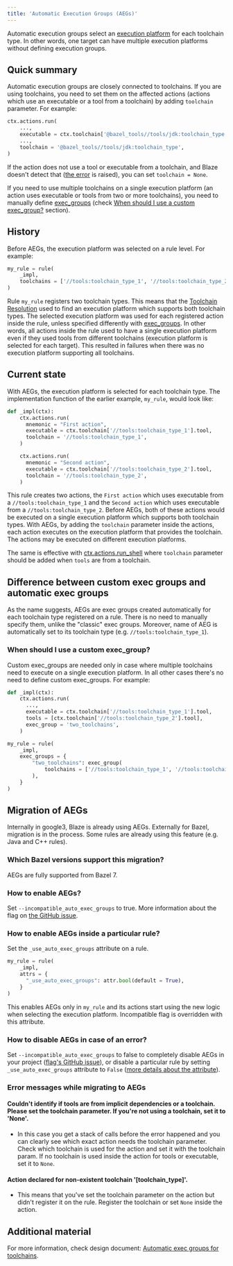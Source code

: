 ```yaml
---
title: 'Automatic Execution Groups (AEGs)'
---
```




Automatic execution groups select an [execution platform][exec_platform]
for each toolchain type. In other words, one target can have multiple
execution platforms without defining execution groups.

## Quick summary

Automatic execution groups are closely connected to toolchains. If you are using
toolchains, you need to set them on the affected actions (actions which use an
executable or a tool from a toolchain) by adding `toolchain` parameter. For
example:

```python
ctx.actions.run(
    ...,
    executable = ctx.toolchain['@bazel_tools//tools/jdk:toolchain_type'].tool,
    ...,
    toolchain = '@bazel_tools//tools/jdk:toolchain_type',
)
```
If the action does not use a tool or executable from a toolchain, and Blaze
doesn't detect that ([the error](#first-error-message) is raised), you can set
`toolchain = None`.

If you need to use multiple toolchains on a single execution platform (an action
uses executable or tools from two or more toolchains), you need to manually
define [exec_groups][exec_groups] (check
[When should I use a custom exec_group?][multiple_toolchains_exec_groups]
section).

## History

Before AEGs, the execution platform was selected on a rule level. For example:

```python
my_rule = rule(
    _impl,
    toolchains = ['//tools:toolchain_type_1', '//tools:toolchain_type_2'],
)
```

Rule `my_rule` registers two toolchain types. This means that the [Toolchain
Resolution](https://bazel.build/extending/toolchains#toolchain-resolution) used
to find an execution platform which supports both toolchain types. The selected
execution platform was used for each registered action inside the rule, unless
specified differently with [exec_groups][exec_groups].
In other words, all actions inside the rule used to have a single execution
platform even if they used tools from different toolchains (execution platform
is selected for each target). This resulted in failures when there was no
execution platform supporting all toolchains.

## Current state

With AEGs, the execution platform is selected for each toolchain type. The
implementation function of the earlier example, `my_rule`, would look like:

```python
def _impl(ctx):
    ctx.actions.run(
      mnemonic = "First action",
      executable = ctx.toolchain['//tools:toolchain_type_1'].tool,
      toolchain = '//tools:toolchain_type_1',
    )

    ctx.actions.run(
      mnemonic = "Second action",
      executable = ctx.toolchain['//tools:toolchain_type_2'].tool,
      toolchain = '//tools:toolchain_type_2',
    )
```

This rule creates two actions, the `First action` which uses executable from a
`//tools:toolchain_type_1` and the `Second action` which uses executable from a
`//tools:toolchain_type_2`. Before AEGs, both of these actions would be executed
on a single execution platform which supports both toolchain types. With AEGs,
by adding the `toolchain` parameter inside the actions, each action executes on
the execution platform that provides the toolchain. The actions may be executed
on different execution platforms.

The same is effective with [ctx.actions.run_shell][run_shell] where `toolchain`
parameter should be added when `tools` are from a toolchain.

## Difference between custom exec groups and automatic exec groups

As the name suggests, AEGs are exec groups created automatically for each
toolchain type registered on a rule. There is no need to manually specify them,
unlike the "classic" exec groups. Moreover, name of AEG is automatically set to
its toolchain type (e.g. `//tools:toolchain_type_1`).

### When should I use a custom exec_group?

Custom exec_groups are needed only in case where multiple toolchains need to
execute on a single execution platform. In all other cases there's no need to
define custom exec_groups. For example:

```python
def _impl(ctx):
    ctx.actions.run(
      ...,
      executable = ctx.toolchain['//tools:toolchain_type_1'].tool,
      tools = [ctx.toolchain['//tools:toolchain_type_2'].tool],
      exec_group = 'two_toolchains',
    )
```

```python
my_rule = rule(
    _impl,
    exec_groups = {
        "two_toolchains": exec_group(
            toolchains = ['//tools:toolchain_type_1', '//tools:toolchain_type_2'],
        ),
    }
)
```

## Migration of AEGs

Internally in google3, Blaze is already using AEGs.
Externally for Bazel, migration is in the process. Some rules are already using
this feature (e.g. Java and C++ rules).

### Which Bazel versions support this migration?

AEGs are fully supported from Bazel 7.

### How to enable AEGs?

Set `--incompatible_auto_exec_groups` to true. More information about the flag
on [the GitHub issue][github_flag].

### How to enable AEGs inside a particular rule?

Set the `_use_auto_exec_groups` attribute on a rule.

```python
my_rule = rule(
    _impl,
    attrs = {
      "_use_auto_exec_groups": attr.bool(default = True),
    }
)
```
This enables AEGs only in `my_rule` and its actions start using the new logic
when selecting the execution platform. Incompatible flag is overridden with this
attribute.

### How to disable AEGs in case of an error?

Set `--incompatible_auto_exec_groups` to false to completely disable AEGs in
your project ([flag's GitHub issue][github_flag]), or disable a particular rule
by setting `_use_auto_exec_groups` attribute to `False`
([more details about the attribute](#how-enable-particular-rule)).

### Error messages while migrating to AEGs

#### Couldn't identify if tools are from implicit dependencies or a toolchain. Please set the toolchain parameter. If you're not using a toolchain, set it to 'None'.
  * In this case you get a stack of calls before the error happened and you can
    clearly see which exact action needs the toolchain parameter. Check which
    toolchain is used for the action and set it with the toolchain param. If no
    toolchain is used inside the action for tools or executable, set it to
    `None`.

#### Action declared for non-existent toolchain '[toolchain_type]'.
  * This means that you've set the toolchain parameter on the action but didn't
register it on the rule. Register the toolchain or set `None` inside the action.

## Additional material

For more information, check design document:
[Automatic exec groups for toolchains][aegs_design_doc].

[exec_platform]: https://bazel.build/extending/platforms#:~:text=Execution%20%2D%20a%20platform%20on%20which%20build%20tools%20execute%20build%20actions%20to%20produce%20intermediate%20and%20final%20outputs.
[exec_groups]: https://bazel.build/extending/exec-groups
[github_flag]: https://github.com/bazelbuild/bazel/issues/17134
[aegs_design_doc]: https://docs.google.com/document/d/1-rbP_hmKs9D639YWw5F_JyxPxL2bi6dSmmvj_WXak9M/edit#heading=h.5mcn15i0e1ch
[run_shell]: https://bazel.build/rules/lib/builtins/actions#run_shell
[multiple_toolchains_exec_groups]: /extending/auto-exec-groups#when-should-use-exec-groups
